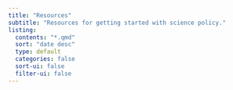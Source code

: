 ```yaml
---
title: "Resources"
subtitle: "Resources for getting started with science policy."
listing:
  contents: "*.qmd"
  sort: "date desc"
  type: default
  categories: false
  sort-ui: false
  filter-ui: false
---
```


